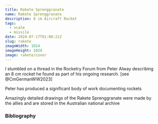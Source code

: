 ```yaml
---
title: Rakete Sprenggranate
name: Rakete Sprenggranate
description: 8 cm Aircraft Rocket
tags:
  - scale
  - missile
date: 2024-07-17T01:08:21Z
slug: rakete
imageWidth: 1024
imageHeight: 1024
image: rakete/cover
---
```


I stumbled on a thread in the Rocketry Forum from Peter Alway describing an 8 cm rocket he
found as part of his ongoing research. [see @CmGermanWW2023]

Peter has produced a significant body of work documenting rockets

Amazingly detailed drawings of the Rakete Sprenggranate were made by the allies and are stored in the Australian national archive

### Bibliography